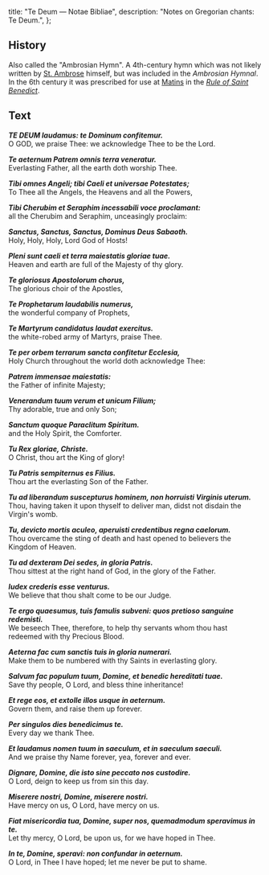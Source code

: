   title: "Te Deum — Notae Bibliae",
  description: "Notes on Gregorian chants: Te Deum.",
};

<Initial text="Te Deum" />

## History

Also called the "Ambrosian Hymn". A 4th-century hymn which was not likely written by [St. Ambrose](/people/saints/latin-fathers/ambrose-of-milan) himself, but was included in the *Ambrosian Hymnal*. In the 6th century it was prescribed for use at [Matins](/glossary/liturgical-terms#matins) in the [*Rule of Saint Benedict*](/people/saints/medieval/benedict-of-nursia).

## Text

***TE DEUM laudamus: te Dominum confitemur.***<br/>
O GOD, we praise Thee: we acknowledge Thee to be the Lord.

***Te aeternum Patrem omnis terra veneratur.***<br/>
Everlasting Father, all the earth doth worship Thee.

***Tibi omnes Angeli; tibi Caeli et universae Potestates;***<br/>
To Thee all the Angels, the Heavens and all the Powers,

***Tibi Cherubim et Seraphim incessabili voce proclamant:***<br/>
all the Cherubim and Seraphim, unceasingly proclaim:

***Sanctus, Sanctus, Sanctus, Dominus Deus Sabaoth.***<br/>
Holy, Holy, Holy, Lord God of Hosts!

***Pleni sunt caeli et terra maiestatis gloriae tuae.***<br/>
Heaven and earth are full of the Majesty of thy glory.

***Te gloriosus Apostolorum chorus,***<br/>
The glorious choir of the Apostles,

***Te Prophetarum laudabilis numerus,***<br/>
the wonderful company of Prophets,

***Te Martyrum candidatus laudat exercitus.***<br/>
the white-robed army of Martyrs, praise Thee.

***Te per orbem terrarum sancta confitetur Ecclesia,***<br/>
Holy Church throughout the world doth acknowledge Thee:

***Patrem immensae maiestatis:***<br/>
the Father of infinite Majesty;

***Venerandum tuum verum et unicum Filium;***<br/>
Thy adorable, true and only Son;

***Sanctum quoque Paraclitum Spiritum.***<br/>
and the Holy Spirit, the Comforter.

***Tu Rex gloriae, Christe.***<br/>
O Christ, thou art the King of glory!

***Tu Patris sempiternus es Filius.***<br/>
Thou art the everlasting Son of the Father.

***Tu ad liberandum suscepturus hominem, non horruisti Virginis uterum.***<br/>
Thou, having taken it upon thyself to deliver man, didst not disdain the Virgin's womb.

***Tu, devicto mortis aculeo, aperuisti credentibus regna caelorum.***<br/>
Thou overcame the sting of death and hast opened to believers the Kingdom of Heaven.

***Tu ad dexteram Dei sedes, in gloria Patris.***<br/>
Thou sittest at the right hand of God, in the glory of the Father.

***Iudex crederis esse venturus.***<br/>
We believe that thou shalt come to be our Judge.

***Te ergo quaesumus, tuis famulis subveni: quos pretioso sanguine redemisti.***<br/>
We beseech Thee, therefore, to help thy servants whom thou hast redeemed with thy Precious Blood.

***Aeterna fac cum sanctis tuis in gloria numerari.***<br/>
Make them to be numbered with thy Saints in everlasting glory.

***Salvum fac populum tuum, Domine, et benedic hereditati tuae.***<br/>
Save thy people, O Lord, and bless thine inheritance!

***Et rege eos, et extolle illos usque in aeternum.***<br/>
Govern them, and raise them up forever.

***Per singulos dies benedicimus te.***<br/>
Every day we thank Thee.

***Et laudamus nomen tuum in saeculum, et in saeculum saeculi.***<br/>
And we praise thy Name forever, yea, forever and ever.

***Dignare, Domine, die isto sine peccato nos custodire.***<br/>
O Lord, deign to keep us from sin this day.

***Miserere nostri, Domine, miserere nostri.***<br/>
Have mercy on us, O Lord, have mercy on us.

***Fiat misericordia tua, Domine, super nos, quemadmodum speravimus in te.***<br/>
Let thy mercy, O Lord, be upon us, for we have hoped in Thee.

***In te, Domine, speravi: non confundar in aeternum.***<br/>
O Lord, in Thee I have hoped; let me never be put to shame.
